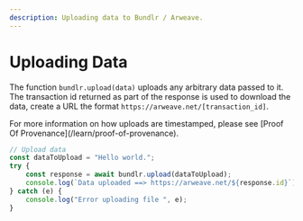 ```yaml
---
description: Uploading data to Bundlr / Arweave.
---
```



# Uploading Data

The function `bundlr.upload(data)` uploads any arbitrary data passed to it. The transaction id returned as part of the response is used to download the data, create a URL the format `https://arweave.net/[transaction_id]`.

<Callout type="info" emoji="ℹ️">
	For more information on how uploads are timestamped, please see [Proof Of Provenance](/learn/proof-of-provenance).
</Callout>

```js
// Upload data
const dataToUpload = "Hello world.";
try {
	const response = await bundlr.upload(dataToUpload);
	console.log(`Data uploaded ==> https://arweave.net/${response.id}`);
} catch (e) {
	console.log("Error uploading file ", e);
}
```
